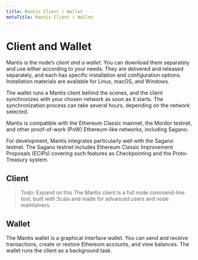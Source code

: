 ```yaml
---
title: Mantis Client / Wallet
metaTitle: Mantis Client / Wallet
---
```



# Client and Wallet

Mantis is the node’s *client and a wallet*. You can download them separately and use either according to your needs. They are delivered and released separately, and each has specific installation and configuration options.
Installation materials are available for Linux, macOS, and Windows.

The wallet runs a Mantis client behind the scenes, and the client synchronizes with your chosen network as soon as it starts. The synchronization process can take several hours, depending on the network selected.

Mantis is compatible with the Ethereum Classic mainnet, the Mordor testnet, and other proof-of-work (PoW) Ethereum-like networks, including Sagano.

For development, Mantis integrates particularly well with the Sagano testnet. The Sagano testnet includes Ethereum Classic Improvement Proposals (ECIPs) covering such features as Checkpointing and the Proto-Treasury system.

## Client
>Todo: Expand on this
The Mantis client is a full node command-line tool, built with Scala and made for advanced users and node maintainers.  

## Wallet

The Mantis wallet is a graphical interface wallet. You can send and receive transactions, create or restore Ethereum accounts, and view balances. The wallet runs the client as a background task. 
